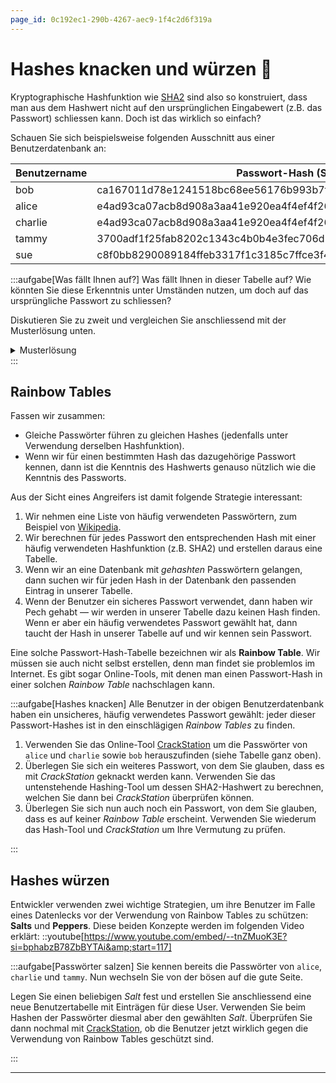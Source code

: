 ```yaml
---
page_id: 0c192ec1-290b-4267-aec9-1f4c2d6f319a
---
```



# Hashes knacken und würzen 🧂

Kryptographische Hashfunktion wie [SHA2](https://de.wikipedia.org/wiki/SHA-2) sind also so konstruiert, dass man aus dem Hashwert nicht auf den ursprünglichen Eingabewert (z.B. das Passwort) schliessen kann. Doch ist das wirklich so einfach?

Schauen Sie sich beispielsweise folgenden Ausschnitt aus einer Benutzerdatenbank an:

| Benutzername | Passwort-Hash (SHA2)                                             |
| ------------ | ---------------------------------------------------------------- |
| bob          | ca167011d78e1241518bc68ee56176b993b7f1967095d4ebe5bc70f72f89f56b |
| alice        | e4ad93ca07acb8d908a3aa41e920ea4f4ef4f26e7f86cf8291c5db289780a5ae |
| charlie      | e4ad93ca07acb8d908a3aa41e920ea4f4ef4f26e7f86cf8291c5db289780a5ae |
| tammy        | 3700adf1f25fab8202c1343c4b0b4e3fec706d57cad574086467b8b3ddf273ec |
| sue          | c8f0bb8290089184ffeb3317f1c3185c7ffce3f442e6c2c97e4de489e8f231a5 |

:::aufgabe[Was fällt Ihnen auf?] Was fällt Ihnen in dieser Tabelle auf? Wie könnten Sie diese Erkenntnis unter Umständen nutzen, um doch auf das ursprüngliche Passwort zu schliessen?

Diskutieren Sie zu zweit und vergleichen Sie anschliessend mit der Musterlösung unten.

<details>
  <summary>Musterlösung</summary>
  <div>
    <h3>Was fällt auf?</h3>
    `alice` und `charlie` haben einen identischen Passwort-Hash. Kryptographische Hashfunktion wie SHA2 sind allerdings _kollisionsresistent_. Das bedeutet, dass zwei unterschiedliche Passwörter mit grösster Wahrscheinlichkeit auch zwei unterschiedliche Hashwerte erzeugen. Im Umkehrschluss heisst das: `alice` und `charlie` verwenden höchstwahrscheinlich dasselbe Passwort.
    <br/>

    <h3>Wie könnte man das ausnutzen?</h3>
    Wenn wir es irgendwie schaffen, an das Passwort von `alice` oder `charlie` zu gelangen, dann kennen wir auch gleich das Passwort der jeweils anderen Person. Zudem liegt die Vermutung nahe, dass die beiden vermutlich ein häufig verwendetes Passwort gewählt haben. Die Chance ist also gross, dass wir diesen Passwort-Hash auch noch bei weiteren Benutzern oder in anderen Datenbanken finden werden, und somit auch dort jeweils das Passwort kennen.

  </div>
</details>
:::

## Rainbow Tables

Fassen wir zusammen:

- Gleiche Passwörter führen zu gleichen Hashes (jedenfalls unter Verwendung derselben Hashfunktion).
- Wenn wir für einen bestimmten Hash das dazugehörige Passwort kennen, dann ist die Kenntnis des Hashwerts genauso nützlich wie die Kenntnis des Passworts.

Aus der Sicht eines Angreifers ist damit folgende Strategie interessant:

1. Wir nehmen eine Liste von häufig verwendeten Passwörtern, zum Beispiel von [Wikipedia](https://en.wikipedia.org/wiki/Wikipedia:10,000_most_common_passwords).
2. Wir berechnen für jedes Passwort den entsprechenden Hash mit einer häufig verwendeten Hashfunktion (z.B. SHA2) und erstellen daraus eine Tabelle.
3. Wenn wir an eine Datenbank mit _gehashten_ Passwörtern gelangen, dann suchen wir für jeden Hash in der Datenbank den passenden Eintrag in unserer Tabelle.
4. Wenn der Benutzer ein sicheres Passwort verwendet, dann haben wir Pech gehabt — wir werden in unserer Tabelle dazu keinen Hash finden. Wenn er aber ein häufig verwendetes Passwort gewählt hat, dann taucht der Hash in unserer Tabelle auf und wir kennen sein Passwort.

Eine solche Passwort-Hash-Tabelle bezeichnen wir als **Rainbow Table**. Wir müssen sie auch nicht selbst erstellen, denn man findet sie problemlos im Internet. Es gibt sogar Online-Tools, mit denen man einen Passwort-Hash in einer solchen _Rainbow Table_ nachschlagen kann.

:::aufgabe[Hashes knacken] Alle Benutzer in der obigen Benutzerdatenbank haben ein unsicheres, häufig verwendetes Passwort gewählt: jeder dieser Passwort-Hashes ist in den einschlägigen _Rainbow Tables_ zu finden.

1. Verwenden Sie das Online-Tool [CrackStation](https://crackstation.net/) um die Passwörter von `alice` und `charlie` sowie `bob` herauszufinden (siehe Tabelle ganz oben).
2. Überlegen Sie sich ein weiteres Passwort, von dem Sie glauben, dass es mit _CrackStation_ geknackt werden kann. Verwenden Sie das untenstehende Hashing-Tool um dessen SHA2-Hashwert zu berechnen, welchen Sie dann bei _CrackStation_ überprüfen können.
3. Überlegen Sie sich nun auch noch ein Passwort, von dem Sie glauben, dass es auf keiner _Rainbow Table_ erscheint. Verwenden Sie wiederum das Hash-Tool und _CrackStation_ um Ihre Vermutung zu prüfen.

<HashSHA2 />
:::

## Hashes würzen

Entwickler verwenden zwei wichtige Strategien, um ihre Benutzer im Falle eines Datenlecks vor der Verwendung von Rainbow Tables zu schützen: **Salts** und **Peppers**. Diese beiden Konzepte werden im folgenden Video erklärt: ::youtube[https://www.youtube.com/embed/--tnZMuoK3E?si=bphabzB78ZbBYTAi&amp;start=117]

:::aufgabe[Passwörter salzen] Sie kennen bereits die Passwörter von `alice`, `charlie` und `tammy`. Nun wechseln Sie von der bösen auf die gute Seite.

Legen Sie einen beliebigen _Salt_ fest und erstellen Sie anschliessend eine neue Benutzertabelle mit Einträgen für diese User. Verwenden Sie beim Hashen der Passwörter diesmal aber den gewählten _Salt_. Überprüfen Sie dann nochmal mit [CrackStation](https://crackstation.net/), ob die Benutzer jetzt wirklich gegen die Verwendung von Rainbow Tables geschützt sind.

<HashSHA2 />
:::

---
